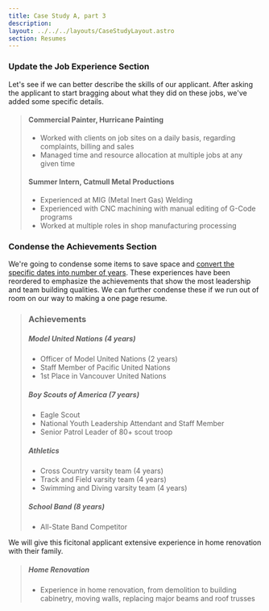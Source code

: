 ```yaml
---
title: Case Study A, part 3
description: 
layout: ../../../layouts/CaseStudyLayout.astro
section: Resumes
---
```


### Update the Job Experience Section

Let's see if we can better describe the skills of our applicant. After asking the applicant to start bragging about what they did on these jobs, we've added some specific details.

> #### Commercial Painter, Hurricane Painting
> * Worked with clients on job sites on a daily basis, regarding complaints, billing and sales
> * Managed time and resource allocation at multiple jobs at any given time
> 
> #### Summer Intern, Catmull Metal Productions
> * Experienced at MIG (Metal Inert Gas) Welding 
> * Experienced with CNC machining with manual editing of G-Code programs
> * Worked at multiple roles in shop manufacturing processing

### Condense the Achievements Section

We're going to condense some items to save space and [convert the specific dates into number of years](/en/resume/tips/dates-not-recommended). These experiences have been reordered to emphasize the achievements that show the most leadership and team building qualities. We can further condense these if we run out of room on our way to making a one page resume.

> ### Achievements
> ##### Model United Nations (4 years)
> * Officer of Model United Nations (2 years)
> * Staff Member of Pacific United Nations 
> * 1st Place in Vancouver United Nations
> 
> ##### Boy Scouts of America (7 years)
> * Eagle Scout
> * National Youth Leadership Attendant and Staff Member
> * Senior Patrol Leader of 80+ scout troop
> ##### Athletics
> * Cross Country varsity team (4 years)
> * Track and Field varsity team (4 years)
> * Swimming and Diving varsity team (4 years)
>
> ##### School Band (8 years)
> * All-State Band Competitor

We will give this ficitonal applicant extensive experience in home renovation with their family. 

> ##### Home Renovation
> * Experience in home renovation, from demolition to building cabinetry, moving walls, replacing major beams and roof trusses